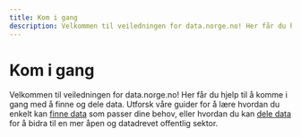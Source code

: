 ```yaml
---
title: Kom i gang
description: Velkommen til veiledningen for data.norge.no! Her får du hjelp til å komme i gang med å finne og dele data.
---
```


# Kom i gang

Velkommen til veiledningen for data.norge.no! Her får du hjelp til å komme i gang med å finne og dele data. Utforsk våre guider for å lære hvordan du enkelt kan [finne data](/docs/finding-data) som passer dine behov, eller hvordan du kan [dele data](/docs/sharing-data) for å bidra til en mer åpen og datadrevet offentlig sektor.